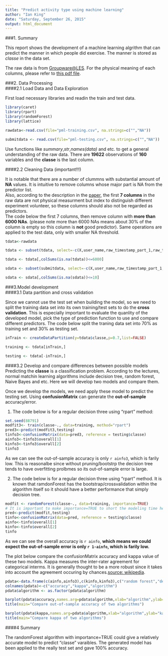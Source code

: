 ```yaml
---
title: "Predict activity type using machine learning"
author: "Ian King"
date: "Saturday, September 26, 2015"
output: html_document
---
```


###1. Summary  

This report shows the development of a machine learning algrithm that can predict the manner in which people did exercise. The manner is stored as *classe* in the data set.

The raw data is from [Groupware@LES](http://groupware.les.inf.puc-rio.br/har). For the physical meaning of each columns, please refer to [this pdf file](http://groupware.les.inf.puc-rio.br/public/papers/2013.Velloso.QAR-WLE.pdf).

###2. Data Processing  
####2.1 Load Data and Data Exploration  

First load necessary libraries and readin the train and test data.     
```r
library(caret)  
library(rpart)
library(randomForest)  
library(lattice)  

rawdata<-read.csv(file="pml-training.csv", na.strings=c("","NA"))  

submitdata <- read.csv(file="pml-testing.csv", na.strings=c("","NA"))  
```   

Use functions like *summary*,*str*,*names(data)* and etc. to get a general understanding of the raw data. There are **19622** observations of **160** variables and the **classe** is the last column.  


####2.2 Cleaning Data (important!!!)     

It is notable that there are a number of clummns with substantial amount of **NA** values. It is intuitive to remove columns whose major part is NA from the predictor list.     
Also, according to the description in the [paper](http://groupware.les.inf.puc-rio.br/public/papers/2013.Velloso.QAR-WLE.pdf), the first **7 columns** in the raw data are not physical measurment but index to distinguish different experiment volunteer, so these columns should also not be regarded as predictors.  
The code below the first 7 columns, then remove column with **more than 6000 NAs**. (please note more than 6000 NAs means about 30% of the column is empty so this column is **not** good predictor). Same operations are applied to the test data, only with smaller NA threshold.   

```r
tdata<-rawdata  

tdata <- subset(tdata, select=-c(X,user_name,raw_timestamp_part_1,raw_timestamp_part_2,cvtd_timestamp,new_window,num_window))  

tdata <- tdata[,colSums(is.na(tdata))<=6000]  

sdata <- subset(submitdata, select=-c(X,user_name,raw_timestamp_part_1,raw_timestamp_part_2,cvtd_timestamp,new_window,num_window))  

sdata <- sdata[,colSums(is.na(sdata))<=10]  

```   

###3.Model development  
####3.1 Data partition and cross validation  

Since we cannot use the test set when building the model, so we need to split the training data set into its own training/test sets to do the **cross validation**. This is especially important to evaluate the quanlity of the developed model, pick the type of prediction function to use and compare different predictors. The code below split the traning data set into 70% as training set and 30% as testing set.  

```r
inTrain <- createDataPartition(y=tdata$classe,p=0.7,list=FALSE)  

training <- tdata[inTrain,]  

testing <- tdata[-inTrain,]  
```  

####3.2 Develop and compare differences between possible models  
Predicting the **classe** is a classification problem. According to the lectures, normal matchin learning algorithms include decision tree, random forest, Naive Bayes and etc. Here we will develop two models and compare them.   

Once we develop the models, we need apply these model to predict the testing set. Using **confusionMatrix** can generate the **out-of-sample** accuracy/error.  

1. The code below is for a regular decision three using "rpart" method:  

```r
set.seed(88791)
modfit3<- train(classe~., data=training, method="rpart")
pred3<-predict(modfit3,testing)
tinfo3<-confusionMatrix(data=pred3, reference = testing$classe)
ainfo3<-tinfo3$overall[1]
kinfo3<-tinfo3$overall[2]
tinfo3
```  

As we can see the out-of-sample accuracy is only `r ainfo3`, which is farily low. This is reasonalbe since without pruning/bootstrp the decision tree tends to have overfitting prolbmes so its out-of-sample error is large.   

2. The code below is for a regular decision three using "rpart" method. It is known that ramdonForest has the bootstrap/crossvalidation within the algorithm itself so it should have a better performance that simply decision tree.  

```r
modfit <- randomForest(classe~., data=training, importance=TRUE)  
# It is important to make importance=TRUE to short the modeling time here
pred<-predict(modfit,testing)  
tinfo<-confusionMatrix(data=pred, reference = testing$classe) 
ainfo<-tinfo$overall[1]  
kinfo<-tinfo$overall[2]
tinfo  
```  
As we can see the overall accuracy is `r ainfo`, **which means we could expect the out-of-sample error is only `r 1-ainfo`, which is farily low.**  

The plot below compare the confusionMatrix accuracy and kappa value of these two models. Kappa measures the inter-rater agreement for categorical interms. It is generally thought to be a more robust since it takes into account the agreement occuring by chances.[source: wikipedia](https://en.wikipedia.org/wiki/Cohen%27s_kappa).  

```r
pdata<-data.frame(c(ainfo,ainfo3),c(kinfo,kinfo3),c("random forest","decision tree"))  
colnames(pdata)<-c("accuracy","kappa","algorithm")  
pdata$algorithm <- as.factor(pdata$algorithm)  

barplot(pdata$accuracy,names.arg=pdata$algorithm,xlab="algorithm",ylab="accuracy",col="blue4",ylim=c(0,1.0))
title(main="Compare out-of-sample accuracy of two algorithms")

```  

```r
barplot(pdata$kappa,names.arg=pdata$algorithm,xlab="algorithm",ylab="kappa",col="red4",ylim=c(0,1.0))
title(main="Compare kappa of two algorithms")
```  


####4 Summary 

The  randomForest algorithm with importance=TRUE could give a relatively accurate model to predict "classe" varaibles. The generated model has been applied to the really test set and gave 100% accuracy.  